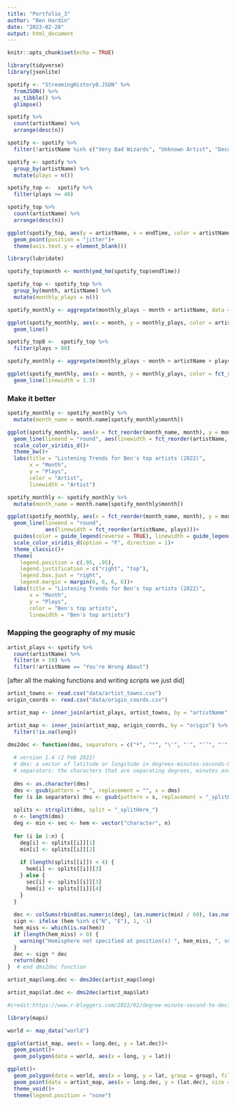 ```yaml
---
title: "Portfolio_3"
author: "Ben Hardin"
date: "2023-02-28"
output: html_document
---
```


```r
knitr::opts_chunk$set(echo = TRUE)
```


```r
library(tidyverse)
library(jsonlite)
```

```r
spotify <- "StreamingHistory0.JSON" %>%
  fromJSON() %>%
  as_tibble() %>%
  glimpse()
```

```r
spotify %>%
  count(artistName) %>%
  arrange(desc(n))

spotify <- spotify %>%
  filter(!artistName %in% c("Very Bad Wizards", "Unknown Artist", "Decoding the Gurus", "Taskmaster The Podcast", "Two Psychologists Four Beers", "Better Call Saul Insider Podcast", "Off Menu with Ed Gamble and James Acaster"))

spotify <- spotify %>%
  group_by(artistName) %>%
  mutate(plays = n())
```

```r
spotify_top <-  spotify %>%
  filter(plays >= 40)

spotify_top %>%
  count(artistName) %>%
  arrange(desc(n))
```

```r
ggplot(spotify_top, aes(y = artistName, x = endTime, color = artistName))+
  geom_point(position = "jitter")+
  theme(axis.text.y = element_blank())
```

```r
library(lubridate)
```

```r
spotify_top$month <- month(ymd_hm(spotify_top$endTime))

spotify_top <- spotify_top %>%
  group_by(month, artistName) %>%
  mutate(monthly_plays = n())

spotify_monthly <- aggregate(monthly_plays ~ month + artistName, data = spotify_top, FUN = mean)
```

```r
ggplot(spotify_monthly, aes(x = month, y = monthly_plays, color = artistName))+
  geom_line()
```

```r
spotify_top8 <-  spotify_top %>%
  filter(plays > 80)

spotify_monthly <- aggregate(monthly_plays ~ month + artistName + plays, data = spotify_top8, FUN = mean)
```

```r
ggplot(spotify_monthly, aes(x = month, y = monthly_plays, color = fct_reorder(artistName, plays, .desc = TRUE)))+
  geom_line(linewidth = 1.3)
```

### Make it better

```r
spotify_monthly <- spotify_monthly %>%
  mutate(month_name = month.name[spotify_monthly$month])

ggplot(spotify_monthly, aes(x = fct_reorder(month_name, month), y = monthly_plays, group = fct_reorder(artistName, plays, .desc = TRUE), color = fct_reorder(artistName, plays)))+
  geom_line(lineend = "round", aes(linewidth = fct_reorder(artistName, plays)))+
  scale_color_viridis_d()+
  theme_bw()+
  labs(title = "Listening Trends for Ben's top artists (2022)",
       x = "Month",
       y = "Plays",
       color = "Artist",
       linewidth = "Artist")
```

```r
spotify_monthly <- spotify_monthly %>%
  mutate(month_name = month.name[spotify_monthly$month])

ggplot(spotify_monthly, aes(x = fct_reorder(month_name, month), y = monthly_plays, group = fct_reorder(artistName, plays, .desc = TRUE), color = fct_reorder(artistName, plays)))+
  geom_line(lineend = "round", 
            aes(linewidth = fct_reorder(artistName, plays)))+
  guides(color = guide_legend(reverse = TRUE), linewidth = guide_legend(reverse = TRUE))+
  scale_color_viridis_d(option = "F", direction = 1)+
  theme_classic()+
  theme(
    legend.position = c(.95, .95),
    legend.justification = c("right", "top"),
    legend.box.just = "right",
    legend.margin = margin(6, 6, 6, 6))+
  labs(title = "Listening Trends for Ben's top artists (2022)",
       x = "Month",
       y = "Plays",
       color = "Ben's top artists",
       linewidth = "Ben's top artists")
```

### Mapping the geography of my music

```r
artist_plays <- spotify %>%
  count(artistName) %>%
  filter(n > 19) %>%
  filter(!artistName == "You're Wrong About")
```

[after all the making functions and writing scripts we just did]

```r
artist_towns <- read.csv("data/artist_towns.csv")
origin_coords <- read.csv("data/origin_coords.csv")

artist_map <- inner_join(artist_plays, artist_towns, by = "artistName")

artist_map <- inner_join(artist_map, origin_coords, by = "origin") %>%
  filter(!is.na(long))
```

```r
dms2dec <- function(dms, separators = c("º", "°", "\'", "′", "’’", "″", "\'\'", "\\?")) {
  
  # version 1.4 (2 Feb 2022)
  # dms: a vector of latitude or longitude in degrees-minutes-seconds-hemisfere, e.g. 41° 34' 10.956" N (with or without spaces)
  # separators: the characters that are separating degrees, minutes and seconds in 'dms'; mind these are taken in the order in which they appear and not interpreted individually, i.e. 7'3º will be taken as 7 degrees, 3 minutes! input data are assumed to be properly formatted
  
  dms <- as.character(dms)
  dms <- gsub(pattern = " ", replacement = "", x = dms)
  for (s in separators) dms <- gsub(pattern = s, replacement = "_splitHere_", x = dms)
  
  splits <- strsplit(dms, split = "_splitHere_")
  n <- length(dms)
  deg <- min <- sec <- hem <- vector("character", n)
  
  for (i in 1:n) {
    deg[i] <- splits[[i]][1]
    min[i] <- splits[[i]][2]
    
    if (length(splits[[i]]) < 4) {
      hem[i] <- splits[[i]][3]
    } else {
      sec[i] <- splits[[i]][3]
      hem[i] <- splits[[i]][4]
    }
  }
  
  dec <- colSums(rbind(as.numeric(deg), (as.numeric(min) / 60), (as.numeric(sec) / 3600)), na.rm = TRUE)
  sign <- ifelse (hem %in% c("N", "E"), 1, -1)
  hem_miss <- which(is.na(hem))
  if (length(hem_miss) > 0) {
    warning("Hemisphere not specified at position(s) ", hem_miss, ", so the sign of the resulting coordinates may be wrong.")
  }
  dec <- sign * dec
  return(dec)
}  # end dms2dec function

```

```r
artist_map$long.dec <- dms2dec(artist_map$long)

artist_map$lat.dec <- dms2dec(artist_map$lat)

#credit:https://www.r-bloggers.com/2022/02/degree-minute-second-to-decimal-coordinates/
```

```r
library(maps)

world <- map_data("world")

ggplot(artist_map, aes(x = long.dec, y = lat.dec))+
  geom_point()+
  geom_polygon(data = world, aes(x = long, y = lat))
```

```r
ggplot()+
  geom_polygon(data = world, aes(x = long, y = lat, group = group), fill = "grey90")+
  geom_point(data = artist_map, aes(x = long.dec, y = (lat.dec), size = n), color = "skyblue3", alpha = .7)+
  theme_void()+
  theme(legend.position = "none")
```